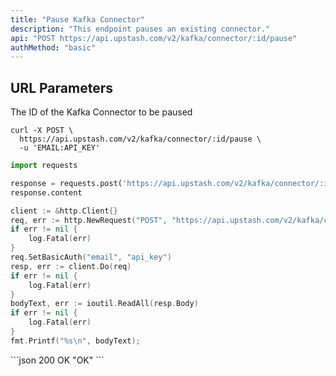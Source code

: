 ```yaml
---
title: "Pause Kafka Connector"
description: "This endpoint pauses an existing connector."
api: "POST https://api.upstash.com/v2/kafka/connector/:id/pause"
authMethod: "basic"
---
```




## URL Parameters

<ParamField path="id" type="string" required>
The ID of the Kafka Connector to be paused
</ParamField>

<RequestExample>

```shell curl
curl -X POST \
  https://api.upstash.com/v2/kafka/connector/:id/pause \
  -u 'EMAIL:API_KEY'
```

```python Python
import requests

response = requests.post('https://api.upstash.com/v2/kafka/connector/:id/start', auth=('EMAIL', 'API_KEY'))
response.content
```

```go Go
client := &http.Client{}
req, err := http.NewRequest("POST", "https://api.upstash.com/v2/kafka/connector/:id/start", nil)
if err != nil {
    log.Fatal(err)
}
req.SetBasicAuth("email", "api_key")
resp, err := client.Do(req)
if err != nil {
    log.Fatal(err)
}
bodyText, err := ioutil.ReadAll(resp.Body)
if err != nil {
    log.Fatal(err)
}
fmt.Printf("%s\n", bodyText);
```

</RequestExample>

<ResponseExample>
```json 200 OK
"OK"
```
</ResponseExample>
